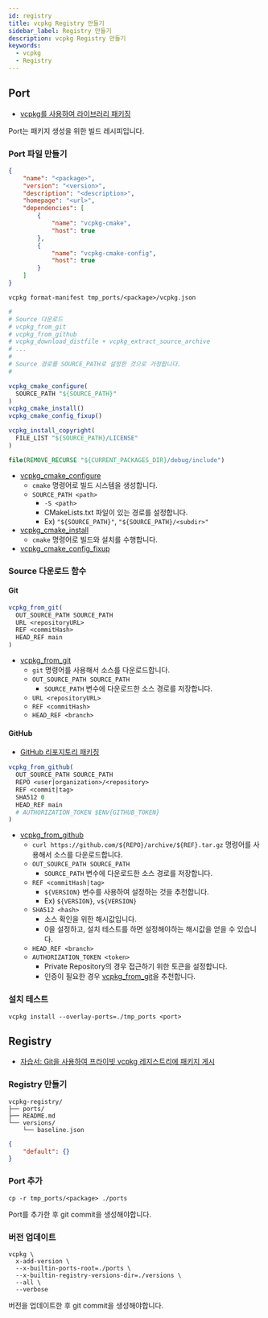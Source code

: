 ```yaml
---
id: registry
title: vcpkg Registry 만들기
sidebar_label: Registry 만들기
description: vcpkg Registry 만들기
keywords:
  - vcpkg
  - Registry
---
```


## Port

- [vcpkg를 사용하여 라이브러리 패키징](https://learn.microsoft.com/ko-kr/vcpkg/get_started/get-started-packaging)

Port는 패키지 생성을 위한 빌드 레시피입니다.

### Port 파일 만들기

```json title="tmp_ports/<package>/vcpkg.json"
{
	"name": "<package>",
	"version": "<version>",
	"description": "<description>",
	"homepage": "<url>",
	"dependencies": [
		{
			"name": "vcpkg-cmake",
			"host": true
		},
		{
			"name": "vcpkg-cmake-config",
			"host": true
		}
	]
}
```

```shell
vcpkg format-manifest tmp_ports/<package>/vcpkg.json
```

```cmake title="tmp_ports/<package>/portfile.cmake"
#
# Source 다운로드
# vcpkg_from_git
# vcpkg_from_github
# vcpkg_download_distfile + vcpkg_extract_source_archive
# ...
#
# Source 경로를 SOURCE_PATH로 설정한 것으로 가정합니다.
#

vcpkg_cmake_configure(
  SOURCE_PATH "${SOURCE_PATH}"
)
vcpkg_cmake_install()
vcpkg_cmake_config_fixup()

vcpkg_install_copyright(
  FILE_LIST "${SOURCE_PATH}/LICENSE"
)

file(REMOVE_RECURSE "${CURRENT_PACKAGES_DIR}/debug/include")
```

- [vcpkg_cmake_configure](https://learn.microsoft.com/ko-kr/vcpkg/maintainers/functions/vcpkg_cmake_configure)
  - `cmake` 명령어로 빌드 시스템을 생성합니다.
  - `SOURCE_PATH <path>`
    - `-S <path>`
    - CMakeLists.txt 파일이 있는 경로를 설정합니다.
    - Ex) `"${SOURCE_PATH}"`, `"${SOURCE_PATH}/<subdir>"`
- [vcpkg_cmake_install](https://learn.microsoft.com/ko-kr/vcpkg/maintainers/functions/vcpkg_cmake_install)
  - `cmake` 명령어로 빌드와 설치를 수행합니다.
- [vcpkg_cmake_config_fixup](https://learn.microsoft.com/ko-kr/vcpkg/maintainers/functions/vcpkg_cmake_config_fixup)

### Source 다운로드 함수

#### Git

```cmake
vcpkg_from_git(
  OUT_SOURCE_PATH SOURCE_PATH
  URL <repositoryURL>
  REF <commitHash>
  HEAD_REF main
)
```

- [vcpkg_from_git](https://learn.microsoft.com/ko-kr/vcpkg/maintainers/functions/vcpkg_from_git)
  - `git` 명령어를 사용해서 소스를 다운로드합니다.
  - `OUT_SOURCE_PATH SOURCE_PATH`
    - `SOURCE_PATH` 변수에 다운로드한 소스 경로를 저장합니다.
  - `URL <repositoryURL>`
  - `REF <commitHash>`
  - `HEAD_REF <branch>`

#### GitHub

- [GitHub 리포지토리 패키징](https://learn.microsoft.com/ko-kr/vcpkg/examples/packaging-github-repos)

```cmake title="tmp_ports/<package>/portfile.cmake"
vcpkg_from_github(
  OUT_SOURCE_PATH SOURCE_PATH
  REPO <user|organization>/<repository>
  REF <commit|tag>
  SHA512 0
  HEAD_REF main
  # AUTHORIZATION_TOKEN $ENV{GITHUB_TOKEN}
)
```

- [vcpkg_from_github](https://learn.microsoft.com/ko-kr/vcpkg/maintainers/functions/vcpkg_from_github)
  - `curl https://github.com/${REPO}/archive/${REF}.tar.gz` 명령어를 사용해서 소스를 다운로드합니다.
  - `OUT_SOURCE_PATH SOURCE_PATH`
    - `SOURCE_PATH` 변수에 다운로드한 소스 경로를 저장합니다.
  - `REF <commitHash|tag>`
    - `${VERSION}` 변수를 사용하여 설정하는 것을 추천합니다.
    - Ex) `${VERSION}`, `v${VERSION}`
  - `SHA512 <hash>`
    - 소스 확인을 위한 해시값입니다.
    - 0을 설정하고, 설치 테스트를 하면 설정해야하는 해시값을 얻을 수 있습니다.
  - `HEAD_REF <branch>`
  - `AUTHORIZATION_TOKEN <token>`
    - Private Repository의 경우 접근하기 위한 토큰을 설정합니다.
    - 인증이 필요한 경우 [vcpkg_from_git](#git)을 추천합니다.

### 설치 테스트

```shell
vcpkg install --overlay-ports=./tmp_ports <port>
```

## Registry

- [자습서: Git을 사용하여 프라이빗 vcpkg 레지스트리에 패키지 게시](https://learn.microsoft.com/ko-kr/vcpkg/produce/publish-to-a-git-registry)

### Registry 만들기

```shell
vcpkg-registry/
├── ports/
├── README.md
└── versions/
    └── baseline.json
```

```json title="versions/baseline.json"
{
	"default": {}
}
```

### Port 추가

```shell
cp -r tmp_ports/<package> ./ports
```

Port를 추가한 후 git commit을 생성해야합니다.

### 버전 업데이트

```shell
vcpkg \
  x-add-version \
  --x-builtin-ports-root=./ports \
  --x-builtin-registry-versions-dir=./versions \
  --all \
  --verbose
```

버전을 업데이트한 후 git commit을 생성해야합니다.
